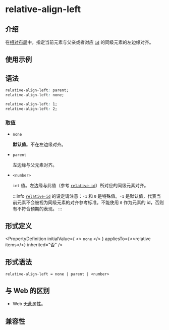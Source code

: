 # relative-align-left

## 介绍

在[相对布局](guide/ui/layout/relative-layout.mdx)中，指定当前元素与父亲或者对应 [`id`](./relative-id.mdx) 的同级元素的左边缘对齐。

## 使用示例


<Go
  example="css-api"
  entry="src/relative-align-left"
  defaultFile="src/relative-align-left/App.tsx"
  img="/assets/doc/css/relative-align-left.png"
  defaultEntryFile="dist/relative-align-left.lynx.bundle"
  entry="src/relative-align-left"
/>

## 语法

```css
relative-align-left: parent;
relative-align-left: none;

relative-align-left: 1;
relative-align-left: 2;
```

### 取值

- `none`

  **默认值**。不在左边缘对齐。

- `parent`

  左边缘与父元素对齐。

- `<number>`

  `int` 值。左边缘与此值（参考 [`relative-id`](./relative-id.mdx)）所对应的同级元素对齐。

  :::info
  [`relative-id`](./relative-id.mdx) 的设定请注意：`-1` 和 `0` 是特殊值。`-1` 是默认值，代表当前元素不会被视为同级元素的对齐参考标准。不能使用 `0` 作为元素的 id，否则有不符合预期的表现。
  :::

## 形式定义


<PropertyDefinition
  initialValue={
    <>
      <code>none</code>
    </>
  }
  appliesTo={<>relative items</>}
  inherited="否"
/>

## 形式语法

```
relative-align-left = none | parent | <number>
```

## 与 Web 的区别

- Web 无此属性。

## 兼容性


<LegacyCompatTable metadata="css/properties/relative-align-left" />
